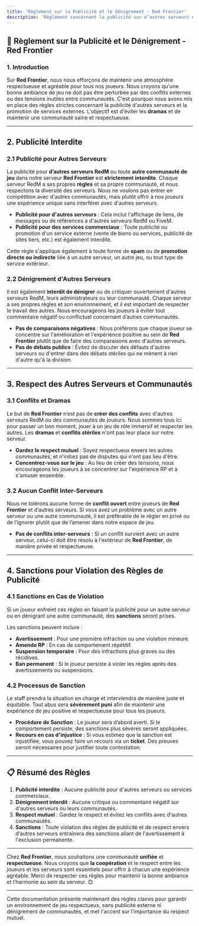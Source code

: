 ```yaml
---
title: 'Règlement sur la Publicité et le Dénigrement - Red Frontier'
description: 'Règlement concernant la publicité sur d’autres serveurs et le respect des autres communautés RedM.'
---
```


## 📜 Règlement sur la Publicité et le Dénigrement - Red Frontier

### 1. Introduction

Sur **Red Frontier**, nous nous efforçons de maintenir une atmosphère respectueuse et agréable pour tous nos joueurs. Nous croyons qu'une bonne ambiance de jeu ne doit pas être perturbée par des conflits externes ou des tensions inutiles entre communautés. C'est pourquoi nous avons mis en place des règles strictes concernant la publicité d'autres serveurs et la promotion de services externes. L'objectif est d'éviter les **dramas** et de maintenir une communauté saine et respectueuse.

---

## <a id="publicite-interdite"></a>2. Publicité Interdite

### 2.1 **Publicité pour Autres Serveurs**
La publicité pour **d’autres serveurs RedM** ou toute **autre communauté de jeu** dans notre serveur **Red Frontier** est **strictement interdite**. Chaque serveur RedM a ses propres **règles** et sa propre communauté, et nous respectons la diversité des serveurs. Nous ne voulons pas entrer en compétition avec d'autres communautés, mais plutôt offrir à nos joueurs une expérience unique sans interférer avec d'autres serveurs.

- **Publicité pour d'autres serveurs** : Cela inclut l'affichage de liens, de messages ou de références à d'autres serveurs RedM ou FiveM.
- **Publicité pour des services commerciaux** : Toute publicité ou promotion d'un service externe (vente de biens ou services, publicité de sites tiers, etc.) est également interdite.

Cette règle s'applique également à toute forme de **spam** ou de **promotion directe ou indirecte** liée à un autre serveur, un autre jeu, ou tout type de service extérieur.

### 2.2 **Dénigrement d'Autres Serveurs**
Il est également **interdit de dénigrer** ou de critiquer ouvertement d'autres serveurs RedM, leurs administrateurs ou leur communauté. Chaque serveur a ses propres règles et son environnement, et il est important de respecter le travail des autres. Nous encourageons les joueurs à éviter tout commentaire négatif ou conflictuel concernant d’autres communautés.

- **Pas de comparaisons négatives** : Nous préférons que chaque joueur se concentre sur l'amélioration et l'expérience positive au sein de **Red Frontier** plutôt que de faire des comparaisons avec d'autres serveurs.
- **Pas de débats publics** : Évitez de discuter des défauts d'autres serveurs ou d'entrer dans des débats stériles qui ne mènent à rien d'autre qu'à la division.

---

## <a id="respect-des-autres-serveurs"></a>3. Respect des Autres Serveurs et Communautés

### 3.1 **Conflits et Dramas**
Le but de **Red Frontier** n’est pas de **créer des conflits** avec d'autres serveurs RedM ou des communautés de joueurs. Nous sommes tous ici pour passer un bon moment, jouer à un jeu de rôle immersif et respecter les autres. Les **dramas** et **conflits stériles** n'ont pas leur place sur notre serveur.

- **Gardez le respect mutuel** : Soyez respectueux envers les autres communautés, et n'initiez pas de disputes qui n'ont pas lieu d'être.
- **Concentrez-vous sur le jeu** : Au lieu de créer des tensions, nous encourageons les joueurs à se concentrer sur l'expérience RP et à s'amuser ensemble.

### 3.2 **Aucun Conflit Inter-Serveurs**
Nous ne tolérons aucune forme de **conflit ouvert** entre joueurs de **Red Frontier** et d’autres serveurs. Si vous avez un problème avec un autre serveur ou une autre communauté, il est préférable de le régler en privé ou de l’ignorer plutôt que de l’amener dans notre espace de jeu.

- **Pas de conflits inter-serveurs** : Si un conflit survient avec un autre serveur, celui-ci doit être résolu à l'extérieur de **Red Frontier**, de manière privée et respectueuse.

---

## <a id="sanctions-pub"></a>4. Sanctions pour Violation des Règles de Publicité

### 4.1 **Sanctions en Cas de Violation**
Si un joueur enfreint ces règles en faisant la publicité pour un autre serveur ou en dénigrant une autre communauté, des **sanctions** seront prises.

Les sanctions peuvent inclure :
- **Avertissement** : Pour une première infraction ou une violation mineure.
- **Amende RP** : En cas de comportement répétitif.
- **Suspension temporaire** : Pour des infractions plus graves ou des récidives.
- **Ban permanent** : Si le joueur persiste à violer les règles après des avertissements ou suspensions.

### 4.2 **Processus de Sanction**
Le staff prendra la situation en charge et interviendra de manière juste et équitable. Tout abus sera **sévèrement puni** afin de maintenir une expérience de jeu positive et respectueuse pour tous les joueurs.

- **Procédure de Sanction** : Le joueur sera d’abord averti. Si le comportement persiste, des sanctions plus sévères seront appliquées.
- **Recours en cas d'injustice** : Si vous estimez que la sanction est injustifiée, vous pouvez faire un recours via un **ticket**. Des preuves seront nécessaires pour justifier toute contestation.

---

## 📋 Résumé des Règles

1. **Publicité interdite** : Aucune publicité pour d'autres serveurs ou services commerciaux.
2. **Dénigrement interdit** : Aucune critique ou commentaire négatif sur d'autres serveurs ou leurs communautés.
3. **Respect mutuel** : Gardez le respect et évitez les conflits avec d'autres communautés.
4. **Sanctions** : Toute violation des règles de publicité et de respect envers d’autres serveurs entraînera des sanctions allant de l'avertissement à l'exclusion permanente.

---

Chez **Red Frontier**, nous souhaitons une communauté **unifiée** et **respectueuse**. Nous croyons que **la coopération** et le respect entre les joueurs et les serveurs sont essentiels pour offrir à chacun une expérience agréable. Merci de respecter ces règles pour maintenir la bonne ambiance et l’harmonie au sein du serveur. 😊

---

Cette documentation présente maintenant des règles claires pour garantir un environnement de jeu respectueux, sans publicité externe ni dénigrement de communautés, et met l'accent sur l’importance du respect mutuel.
